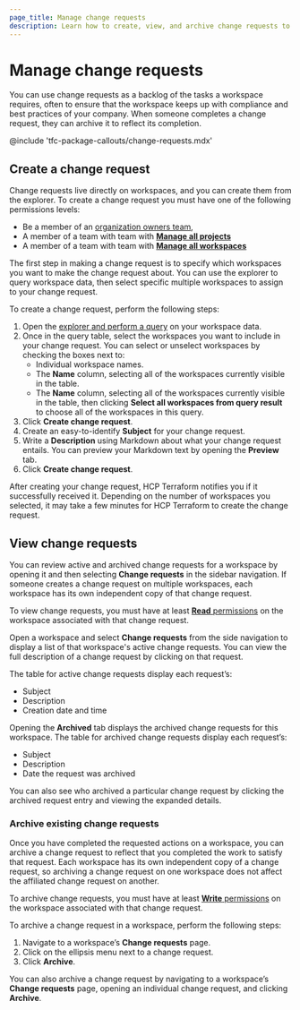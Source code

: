 ```yaml
---
page_title: Manage change requests
description: Learn how to create, view, and archive change requests to manage a backlog of actionable todos on workspaces.  
---
```


# Manage change requests

You can use change requests as a backlog of the tasks a workspace requires, often to ensure that the workspace keeps up with compliance and best practices of your company. When someone completes a change request, they can archive it to reflect its completion. 

@include 'tfc-package-callouts/change-requests.mdx'

## Create a change request
Change requests live directly on workspaces, and you can create them from the explorer. To create a change request you must have one of the following permissions levels:

* Be a member of an [organization owners team](terraform/cloud-docs/users-teams-organizations/permissions#organization-owners),  
*  A member of a team with team with [**Manage all projects**](/terraform/cloud-docs/users-teams-organizations/permissions#manage-all-projects)  
*  A member of a team with team with [**Manage all workspaces**](/terraform/cloud-docs/users-teams-organizations/permissions#manage-all-workspaces)

The first step in making a change request is to specify which workspaces you want to make the change request about. You can use the explorer to query workspace data, then select specific multiple workspaces to assign to your change request.

To create a change request, perform the following steps:

1. Open the [explorer and perform a query](/terraform/cloud-docs/workspaces/explorer) on your workspace data.   
1. Once in the query table, select the workspaces you want to include in your change request. You can select or unselect workspaces by checking the boxes next to:  
   * Individual workspace names.  
   * The **Name** column, selecting all of the workspaces currently visible in the table.  
   * The **Name** column, selecting all of the workspaces currently visible in the table, then clicking **Select all workspaces from query result** to choose all of the workspaces in this query.  
1. Click **Create change request**.  
1. Create an easy-to-identify **Subject** for your change request.  
1. Write a **Description** using Markdown about what your change request entails. You can preview your Markdown text by opening the **Preview** tab.  
1. Click **Create change request**. 

After creating your change request, HCP Terraform notifies you if it successfully received it. Depending on the number of workspaces you selected, it may take a few minutes for HCP Terraform to create the change request.

## View change requests

You can review active and archived change requests for a workspace by opening it and then selecting **Change requests** in the sidebar navigation. If someone creates a change request on multiple workspaces, each workspace has its own independent copy of that change request.

To view change requests, you must have at least [**Read** permissions](/terraform/cloud-docs/users-teams-organizations/permissions#read) on the workspace associated with that change request.  

Open a workspace and select **Change requests** from the side navigation to display a list of that workspace's active change requests. You can view the full description of a change request by clicking on that request.

The table for active change requests display each request’s:

* Subject  
* Description  
* Creation date and time

Opening the **Archived** tab displays the archived change requests for this workspace. The table for archived change requests display each request’s:

* Subject  
* Description  
* Date the request was archived

You can also see who archived a particular change request by clicking the archived request entry and viewing the expanded details.

### Archive existing change requests

Once you have completed the requested actions on a workspace, you can archive a change request to reflect that you completed the work to satisfy that request. Each workspace has its own independent copy of a change request, so archiving a change request on one workspace does not affect the affiliated change request on another. 

To archive change requests, you must have at least [**Write** permissions](/terraform/cloud-docs/users-teams-organizations/permissions#write) on the workspace associated with that change request.  

To archive a change request in a workspace, perform the following steps:

1. Navigate to a workspace’s **Change requests** page.  
1. Click on the ellipsis menu next to a change request.  
1. Click **Archive**.

You can also archive a change request by navigating to a workspace’s **Change requests** page, opening an individual change request, and clicking **Archive**.